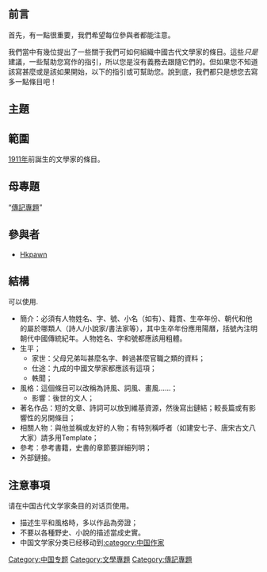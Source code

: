 {{inactive}}
==前言==
首先，有一點很重要，我們希望每位參與者都能注意。

我們當中有幾位提出了一些關于我們可如何組織中國古代文學家的條目。這些''只是''建議，一些幫助您寫作的指引，所以您是沒有義務去跟隨它們的。但如果您不知道該寫甚麼或是該如果開始，以下的指引或可幫助您。說到底，我們都只是想您去寫多一點條目吧！

==主題==
'''{{PAGENAME}}'''

==範圍==
[[1911年|1911年]]前誕生的文學家的條目。

==母專題==
“[[WikiProject:传记|傳記專題]]”
<!--
==子專題==
這个專題沒有子專題。

==近似的專題==
這个專題沒有近似的專題。
-->
==參與者==
*[[User:Hkpawn|Hkpawn]]

==結構==
可以使用{{tl|Infobox Writer}}.

*簡介：必須有人物姓名、字、號、小名（如有）、籍貫、生卒年份、朝代和他的屬於哪類人（詩人/小說家/書法家等），其中生卒年份應用陽曆，括號內注明朝代中國傳統紀年。人物姓名、字和號都應該用粗體。
*生平；
**家世：父母兄弟叫甚麼名字、幹過甚麼官職之類的資料；
**仕途：九成的中國文學家都應該有這項；
**軼聞；
*風格：這個條目可以改稱為詩風、詞風、畫風……；
**影響：後世的文人；
*著名作品：短的文章、詩詞可以放到維基資源，然後寫出鏈結；較長篇或有影響性的另開條目；
*相關人物：與他並稱或友好的人物；有特別稱呼者（如建安七子、唐宋古文八大家）請多用Template；
*參考：參考書籍，史書的章節要詳細列明；
*外部鏈接。

==注意事項==
请在中国古代文学家条目的对话页使用{{tl|中国古代文学家专题}}。

*描述生平和風格時，多以作品為旁證；
*不要以各種野史、小說的描述當成史實。
*中国文学家分类已经移动到[[:category:中国作家|:category:中国作家]]

{{WikiProject Footer}}
[[Category:中国专题|Category:中国专题]]
[[Category:文學專題|Category:文學專題]]
[[Category:傳記專題|Category:傳記專題]]